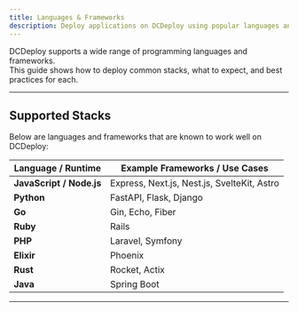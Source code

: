 ```yaml
---
title: Languages & Frameworks
description: Deploy applications on DCDeploy using popular languages and frameworks with quickstart examples and configuration tips.
---
```


DCDeploy supports a wide range of programming languages and frameworks.  
This guide shows how to deploy common stacks, what to expect, and best practices for each.

---

## Supported Stacks

Below are languages and frameworks that are known to work well on DCDeploy:

| Language / Runtime    | Example Frameworks / Use Cases                                        |
|------------------------|---------------------------------------------------------------------------|
| **JavaScript / Node.js** | Express, Next.js, Nest.js, SvelteKit, Astro                          |
| **Python**             | FastAPI, Flask, Django                                                   |
| **Go**                 | Gin, Echo, Fiber                                                         |
| **Ruby**               | Rails                                                                    |
| **PHP**                | Laravel, Symfony                                                         |
| **Elixir**             | Phoenix                                                                  |
| **Rust**               | Rocket, Actix                                                           |
| **Java**               | Spring Boot                                                              |

---
